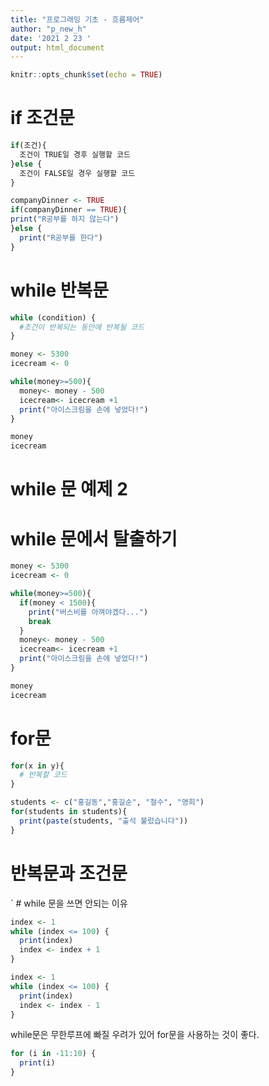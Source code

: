 ```yaml
---
title: "프로그래밍 기초 - 흐름제어"
author: "p_new_h"
date: '2021 2 23 '
output: html_document
---
```


```r
knitr::opts_chunk$set(echo = TRUE)
```
# if 조건문 
```r
if(조건){
  조건이 TRUE일 경후 실행할 코드
}else {
  조건이 FALSE일 경우 실행할 코드
}
```

```r
companyDinner <- TRUE
if(companyDinner == TRUE){
print("R공부를 하지 않는다")
}else {
  print("R공부를 한다")
}
```

# while 반복문 

```r
while (condition) {
  #조건이 반복되는 동안에 반복될 코드 
}
```

```r
money <- 5300
icecream <- 0

while(money>=500){
  money<- money - 500
  icecream<- icecream +1
  print("아이스크림을 손에 넣었다!")
}

money
icecream
```

# while 문 예제 2 
# while 문에서 탈출하기 

```r
money <- 5300
icecream <- 0

while(money>=500){
  if(money < 1500){
    print("버스비를 아껴야겠다...")
    break
  }
  money<- money - 500
  icecream<- icecream +1
  print("아이스크림을 손에 넣었다!")
}

money
icecream
```
# for문 
```r
for(x in y){
  # 반복할 코드
}
```

```r
students <- c("홍길동","홍길순", "철수", "영희")
for(students in students){
  print(paste(students, "출석 불렀습니다"))
}
```

# 반복문과 조건문 
`
# while 문을 쓰면 안되는 이유 

```r
index <- 1 
while (index <= 100) {
  print(index)
  index <- index + 1
}
```

```r
index <- 1 
while (index <= 100) {
  print(index)
  index <- index - 1
}
```

while문은 무한루프에 빠질 우려가 있어 for문을 사용하는 것이 좋다. 

```r
for (i in -11:10) {
  print(i)
}
```









